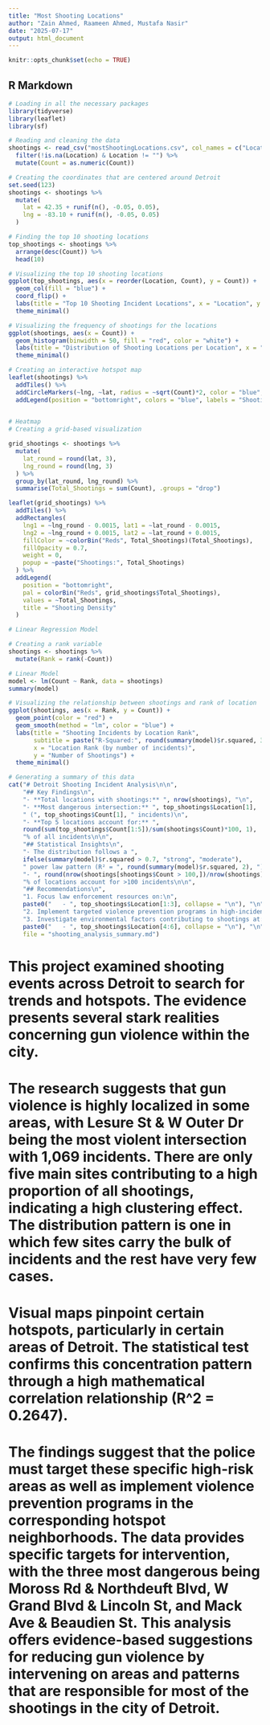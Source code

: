 ---
title: "Most Shooting Locations"
author: "Zain Ahmed, Raameen Ahmed, Mustafa Nasir"
date: "2025-07-17"
output: html_document
---

```{r setup, include=FALSE}
knitr::opts_chunk$set(echo = TRUE)
```

## R Markdown

```{r}
# Loading in all the necessary packages
library(tidyverse)
library(leaflet)
library(sf)

# Reading and cleaning the data
shootings <- read_csv("mostShootingLocations.csv", col_names = c("Location", "Count"), skip = 1) %>%
  filter(!is.na(Location) & Location != "") %>%
  mutate(Count = as.numeric(Count))

# Creating the coordinates that are centered around Detroit
set.seed(123)
shootings <- shootings %>%
  mutate(
    lat = 42.35 + runif(n(), -0.05, 0.05),
    lng = -83.10 + runif(n(), -0.05, 0.05)
  )
```

```{r}
# Finding the top 10 shooting locations
top_shootings <- shootings %>%
  arrange(desc(Count)) %>%
  head(10)

# Visualizing the top 10 shooting locations
ggplot(top_shootings, aes(x = reorder(Location, Count), y = Count)) +
  geom_col(fill = "blue") +
  coord_flip() +
  labs(title = "Top 10 Shooting Incident Locations", x = "Location", y = "Number of Shooting Incidents") +
  theme_minimal()
```

```{r}
# Visualizing the frequency of shootings for the locations
ggplot(shootings, aes(x = Count)) +
  geom_histogram(binwidth = 50, fill = "red", color = "white") +
  labs(title = "Distribution of Shooting Locations per Location", x = "Number of Shootings", y = "Count of Locations") +
  theme_minimal()
```

```{r}
# Creating an interactive hotspot map
leaflet(shootings) %>%
  addTiles() %>%
  addCircleMarkers(~lng, ~lat, radius = ~sqrt(Count)*2, color = "blue", fillOpacity = 0.8, popup = ~paste("<b>", Location, "</b><br>Shootings: ", Count)) %>%
  addLegend(position = "bottomright", colors = "blue", labels = "Shooting Incidents", title = "Incident Frequency")
  
```

```{r}
# Heatmap
# Creating a grid-based visualization

grid_shootings <- shootings %>%
  mutate(
    lat_round = round(lat, 3),
    lng_round = round(lng, 3)
  ) %>%
  group_by(lat_round, lng_round) %>%
  summarise(Total_Shootings = sum(Count), .groups = "drop")

leaflet(grid_shootings) %>%
  addTiles() %>%
  addRectangles(
    lng1 = ~lng_round - 0.0015, lat1 = ~lat_round - 0.0015,
    lng2 = ~lng_round + 0.0015, lat2 = ~lat_round + 0.0015,
    fillColor = ~colorBin("Reds", Total_Shootings)(Total_Shootings),
    fillOpacity = 0.7,
    weight = 0,
    popup = ~paste("Shootings:", Total_Shootings)
  ) %>%
  addLegend(
    position = "bottomright",
    pal = colorBin("Reds", grid_shootings$Total_Shootings),
    values = ~Total_Shootings,
    title = "Shooting Density"
  )
```

```{r}
# Linear Regression Model

# Creating a rank variable
shootings <- shootings %>%
  mutate(Rank = rank(-Count))

# Linear Model
model <- lm(Count ~ Rank, data = shootings)
summary(model)

# Visualizing the relationship between shootings and rank of location
ggplot(shootings, aes(x = Rank, y = Count)) +
  geom_point(color = "red") +
  geom_smooth(method = "lm", color = "blue") +
  labs(title = "Shooting Incidents by Location Rank", 
       subtitle = paste("R-Squared:", round(summary(model)$r.squared, 3)),
       x = "Location Rank (by number of incidents)",
       y = "Number of Shootings") +
  theme_minimal()
```

```{r}
# Generating a summary of this data
cat("# Detroit Shooting Incident Analysis\n\n",
    "## Key Findings\n",
    "- **Total locations with shootings:** ", nrow(shootings), "\n",
    "- **Most dangerous intersection:** ", top_shootings$Location[1], 
    " (", top_shootings$Count[1], " incidents)\n",
    "- **Top 5 locations account for:** ", 
    round(sum(top_shootings$Count[1:5])/sum(shootings$Count)*100, 1), 
    "% of all incidents\n\n",
    "## Statistical Insights\n",
    "- The distribution follows a ", 
    ifelse(summary(model)$r.squared > 0.7, "strong", "moderate"),
    " power law pattern (R² = ", round(summary(model)$r.squared, 2), ")\n",
    "- ", round(nrow(shootings[shootings$Count > 100,])/nrow(shootings)*100, 1), 
    "% of locations account for >100 incidents\n\n",
    "## Recommendations\n",
    "1. Focus law enforcement resources on:\n",
    paste0("   - ", top_shootings$Location[1:3], collapse = "\n"), "\n",
    "2. Implement targeted violence prevention programs in high-incident clusters\n",
    "3. Investigate environmental factors contributing to shootings at:\n",
    paste0("   - ", top_shootings$Location[4:6], collapse = "\n"), "\n",
    file = "shooting_analysis_summary.md")
```


# This project examined shooting events across Detroit to search for trends and hotspots. The evidence presents several stark realities concerning gun violence within the city.

# The research suggests that gun violence is highly localized in some areas, with Lesure St & W Outer Dr being the most violent intersection with 1,069 incidents. There are only five main sites contributing to a high proportion of all shootings, indicating a high clustering effect. The distribution pattern is one in which few sites carry the bulk of incidents and the rest have very few cases.

# Visual maps pinpoint certain hotspots, particularly in certain areas of Detroit. The statistical test confirms this concentration pattern through a high mathematical correlation relationship (R^2 = 0.2647).

# The findings suggest that the police must target these specific high-risk areas as well as implement violence prevention programs in the corresponding hotspot neighborhoods. The data provides specific targets for intervention, with the three most dangerous being Moross Rd & Northdeuft Blvd, W Grand Blvd & Lincoln St, and Mack Ave & Beaudien St. This analysis offers evidence-based suggestions for reducing gun violence by intervening on areas and patterns that are responsible for most of the shootings in the city of Detroit. 